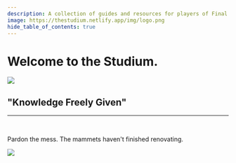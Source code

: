 ```yaml
---
description: A collection of guides and resources for players of Final Fantasy XIV.
image: https://thestudium.netlify.app/img/logo.png
hide_table_of_contents: true
---
```


<div class="container">
  <div class="row">
    <div class="col">
      <h1 style={{ textAlign: "center" }}>Welcome to the Studium.</h1>
    </div>
  </div>
  <div class="row">
    <div class="col">
      <img
        style={{ display: "block", margin: "0 auto", width: "25%" }}
        src={require("@site/static/img/logo.png").default}
      />
    </div>
  </div>
  <div class="row">
    <div class="col">
      <h2 style={{ textAlign: "center" }}>"Knowledge Freely Given"</h2>
    </div>
  </div>
  <hr />
  <div class="row">&nbsp;</div>
  <div class="row">
    <div class="col">
      <p style={{ textAlign: "center" }}>
        Pardon the mess. The mammets haven't finished renovating.
      </p>
      <img
        style={{ display: "block", margin: "0 auto", width: "25%" }}
        src={require("@site/static/img/mammet.png").default}
      />
    </div>
  </div>
</div>
